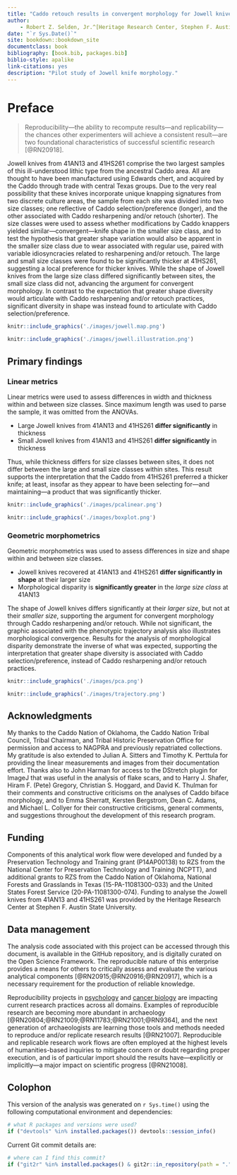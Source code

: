 ```yaml
--- 
title: "Caddo retouch results in convergent morphology for Jowell knives from sites in the American Southeast"
author: 
    - Robert Z. Selden, Jr.^[Heritage Research Center, Stephen F. Austin State University; Department of Biology, Stephen F. Austin State University; and Cultural Heritage Department, Jean Monnet University, zselden@sfasu.edu]
date: "`r Sys.Date()`"
site: bookdown::bookdown_site
documentclass: book
bibliography: [book.bib, packages.bib]
biblio-style: apalike
link-citations: yes
description: "Pilot study of Jowell knife morphology."
---
```


# Preface {-}

>Reproducibility---the ability to recompute results---and replicability---the chances other experimenters will achieve a consistent result---are two foundational characteristics of successful scientific research [@RN20918].

Jowell knives from 41AN13 and 41HS261 comprise the two largest samples of this ill-understood lithic type from the ancestral Caddo area. All are thought to have been manufactured using Edwards chert, and acquired by the Caddo through trade with central Texas groups. Due to the very real possibility that these knives incorporate unique knapping signatures from two discrete culture areas, the sample from each site was divided into two size classes; one reflective of Caddo selection/preference (longer), and the other associated with Caddo resharpening and/or retouch (shorter). The size classes were used to assess whether modifications by Caddo knappers yielded similar---convergent---knife shape in the smaller size class, and to test the hypothesis that greater shape variation would also be apparent in the smaller size class due to wear associated with regular use, paired with variable idiosyncracies related to resharpening and/or retouch. The large and small size classes were found to be significantly thicker at 41HS261, suggesting a local preference for thicker knives. While the shape of Jowell knives from the large size class differed significantly between sites, the small size class did not, advancing the argument for convergent morphology. In contrast to the expectation that greater shape diversity would articulate with Caddo resharpening and/or retouch practices, significant diversity in shape was instead found to articulate with Caddo selection/preference.

```r
knitr::include_graphics('./images/jowell.map.png')
```

```r
knitr::include_graphics('./images/jowell.illustration.png')
```

## Primary findings



### Linear metrics

Linear metrics were used to assess differences in width and thickness within and between size classes. Since maximum length was used to parse the sample, it was omitted from the ANOVAs.

 -    Large Jowell knives from 41AN13 and 41HS261 **differ significantly** in thickness
 -    Small Jowell knives from 41AN13 and 41HS261 **differ significantly** in thickness
 
Thus, while thickness differs for size classes between sites, it does not differ between the large and small size classes within sites. This result supports the interpretation that the Caddo from 41HS261 preferred a thicker knife; at least, insofar as they appear to have been selecting for---and maintaining---a product that was significantly thicker.

```r
knitr::include_graphics('./images/pcalinear.png')
```

```r
knitr::include_graphics('./images/boxplot.png')
```

### Geometric morphometrics

Geometric morphometrics was used to assess differences in size and shape within and between size classes.

  -   Jowell knives recovered at 41AN13 and 41HS261 **differ significantly in shape** at their larger size
  -   Morphological disparity is **significantly greater** in the _large size class_ at 41AN13
  
The shape of Jowell knives differs significantly at their _larger size_, but not at their _smaller size_, supporting the argument for convergent morphology through Caddo resharpening and/or retouch.  While not significant, the graphic associated with the phenotypic trajectory analysis also illustrates morphological convergence. Results for the analysis of morphological disparity demonstrate the inverse of what was expected, supporting the interpretation that greater shape diversity is associated with Caddo selection/preference, instead of Caddo resharpening and/or retouch practices.

```r
knitr::include_graphics('./images/pca.png')
```

```r
knitr::include_graphics('./images/trajectory.png')
```

## Acknowledgments

My thanks to the Caddo Nation of Oklahoma, the Caddo Nation Tribal Council, Tribal Chairman, and Tribal Historic Preservation Office for permission and access to NAGPRA and previously repatriated collections. My gratitude is also extended to Julian A. Sitters and Timothy K. Perttula for providing the linear measurements and images from their documentation effort. Thanks also to John Harman for access to the DStretch plugin for ImageJ that was useful in the analysis of flake scars, and to Harry J. Shafer, Hiram F. (Pete) Gregory, Christian S. Hoggard, and David K. Thulman for their comments and constructive criticisms on the analyses of Caddo biface morphology, and to Emma Sherratt, Kersten Bergstrom, Dean C. Adams, and Michael L. Collyer for their constructive criticisms, general comments, and suggestions throughout the development of this research program.

## Funding

Components of this analytical work flow were developed and funded by a Preservation Technology and Training grant (P14AP00138) to RZS from the National Center for Preservation Technology and Training (NCPTT), and additional grants to RZS from the Caddo Nation of Oklahoma, National Forests and Grasslands in Texas (15-PA-11081300-033) and the United States Forest Service (20-PA-11081300-074). Funding to analyse the Jowell knives from 41AN13 and 41HS261 was provided by the Heritage Research Center at Stephen F. Austin State University.

## Data management

The analysis code associated with this project can be accessed through this document, is available in the GitHub repository, and is digitally curated on the Open Science Framework. The reproducible nature of this enterprise provides a means for others to critically assess and evaluate the various analytical components [@RN20915;@RN20916;@RN20917], which is a necessary requirement for the production of reliable knowledge.

Reproducibility projects in [psychology](https://osf.io/ezcuj/) and [cancer biology](https://www.cos.io/rpcb) are impacting current research practices across all domains. Examples of reproducible research are becoming more abundant in archaeology [@RN20804;@RN21009;@RN11783;@RN21001;@RN9364], and the next generation of archaeologists are learning those tools and methods needed to reproduce and/or replicate research results [@RN21007]. Reproducible and replicable research work flows are often employed at the highest levels of humanities-based inquiries to mitigate concern or doubt regarding proper execution, and is of particular import should the results have---explicitly or implicitly---a major impact on scientific progress [@RN21008].

## Colophon

This version of the analysis was generated on `r Sys.time()` using the following computational environment and dependencies: 

```r
# what R packages and versions were used?
if ("devtools" %in% installed.packages()) devtools::session_info()
```

Current Git commit details are:

```r
# where can I find this commit? 
if ("git2r" %in% installed.packages() & git2r::in_repository(path = ".")) git2r::repository(here::here())  
```
